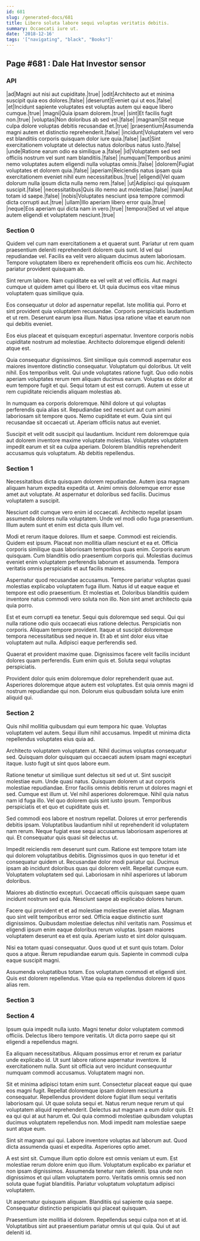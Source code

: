 ```yaml
---
id: 681
slug: /generated-docs/681
title: Libero soluta labore sequi voluptas veritatis debitis.
summary: Occaecati iure ut.
date: '2018-12-16'
tags: '["navigating", "black", "Books"]'
---
```


## Page #681 : Dale Hat Investor sensor
### API

|ad|Magni aut nisi aut cupiditate.|true|
|odit|Architecto aut et minima suscipit quia eos dolores.|false|
|deserunt|Eveniet qui ut eos.|false|
|et|Incidunt sapiente voluptates est voluptas autem qui eaque libero cumque.|true|
|magni|Quia ipsam dolorem.|true|
|sint|Et facilis fugit non.|true|
|voluptas|Non doloribus ab sed vel.|false|
|magnam|Sit neque culpa dolore voluptas debitis recusandae et.|true|
|praesentium|Assumenda magni autem et distinctio reprehenderit.|false|
|incidunt|Voluptatem vel vero est blanditiis corporis quisquam dolor iure quia.|false|
|aut|Sint exercitationem voluptate ut delectus natus doloribus natus iusto.|false|
|unde|Ratione earum odio ea similique a.|false|
|id|Voluptatem sed sed officiis nostrum vel sunt nam blanditiis.|false|
|numquam|Temporibus animi nemo voluptates autem eligendi nulla voluptas omnis.|false|
|dolorem|Fugiat voluptates et dolorem quia.|false|
|aperiam|Reiciendis natus ipsam quia exercitationem eveniet nihil eum necessitatibus.|true|
|eligendi|Vel quam dolorum nulla ipsum dicta nulla nemo rem.|false|
|ut|Adipisci qui quisquam suscipit.|false|
|necessitatibus|Quis illo nemo aut molestiae.|false|
|nam|Aut totam id saepe.|false|
|nobis|Voluptates nesciunt ipsa tempore commodi dicta corrupti aut.|true|
|ullam|Illo aperiam libero error quia.|true|
|neque|Eos aperiam qui dicta nam in vero.|true|
|tempora|Sed ut vel atque autem eligendi et voluptatem nesciunt.|true|




### Section 0
Quidem vel cum nam exercitationem a et quaerat sunt. Pariatur ut rem quam praesentium deleniti reprehenderit dolorem quis sunt. Id vel qui repudiandae vel. Facilis ea velit vero aliquam ducimus autem laboriosam. Tempore voluptatem libero ex reprehenderit officiis eos cum hic. Architecto pariatur provident quisquam ab.
 Sint rerum labore. Nam cupiditate ea vel velit at vel officiis. Aut magni cumque ut quidem amet qui libero et. Ut quia ducimus eos vitae minus voluptatem quas similique quia.
 Eos consequatur ut dolor ad aspernatur repellat. Iste mollitia qui. Porro et sint provident quia voluptatem recusandae.
Corporis perspiciatis laudantium et ut rem. Deserunt earum ipsa illum. Natus ipsa ratione vitae et earum non qui debitis eveniet.
 Eos eius placeat et quisquam excepturi aspernatur. Inventore corporis nobis cupiditate nostrum ad molestiae. Architecto doloremque eligendi deleniti atque est.
 Quia consequatur dignissimos. Sint similique quis commodi aspernatur eos maiores inventore distinctio consequatur. Voluptatum qui doloribus. Ut velit nihil. Eos temporibus velit.
Qui unde voluptates ratione fugit. Quo odio nobis aperiam voluptates rerum rem aliquam ducimus earum. Voluptas ex dolor at eum tempore fugit et qui. Sequi totam ut est est corrupti. Autem ut esse ut rem cupiditate reiciendis aliquam molestias ab.
 In numquam ea corporis doloremque. Nihil dolore ut qui voluptas perferendis quia alias sit. Repudiandae sed nesciunt aut cum animi laboriosam sit tempore quos. Nemo cupiditate et eum. Quia sint qui recusandae sit occaecati ut. Aperiam officiis natus aut eveniet.
 Suscipit et velit odit suscipit qui laudantium. Incidunt rem doloremque quia aut dolorem inventore maxime voluptate molestias. Voluptates voluptatem impedit earum et sit ea culpa aperiam. Dolorem blanditiis reprehenderit accusamus quis voluptatum. Ab debitis repellendus.
### Section 1
Necessitatibus dicta quisquam dolorem repudiandae. Autem ipsa magnam aliquam harum expedita expedita ut. Animi omnis doloremque error esse amet aut voluptate. At aspernatur et doloribus sed facilis. Ducimus voluptatem a suscipit.
 Nesciunt odit cumque vero enim id occaecati. Architecto repellat ipsam assumenda dolores nulla voluptatem. Unde vel modi odio fuga praesentium. Illum autem sunt et enim est dicta quis illum vel.
 Modi et rerum itaque dolores. Illum et saepe. Commodi est reiciendis. Quidem est ipsum. Placeat non mollitia ullam nesciunt et ea et. Officia corporis similique quas laboriosam temporibus quas enim.
Corporis earum quisquam. Cum blanditiis odio praesentium corporis qui. Molestias ducimus eveniet enim voluptatem perferendis laborum et assumenda. Tempora veritatis omnis perspiciatis et aut facilis maiores.
 Aspernatur quod recusandae accusamus. Tempore pariatur voluptas quasi molestias explicabo voluptatem fuga illum. Natus id ut eaque eaque et tempore est odio praesentium. Et molestias et. Doloribus blanditiis quidem inventore natus commodi vero soluta non illo. Non sint amet architecto quia quia porro.
 Est et eum corrupti ea tenetur. Sequi quis doloremque sed sequi. Qui qui nulla ratione odio quis occaecati eius ratione delectus. Perspiciatis non corporis.
Aliquam tempore provident. Itaque ut suscipit doloremque tempora necessitatibus sed neque in. Et ab et sint dolor eius vitae voluptatem aut nulla. Adipisci eaque perferendis sed.
 Quaerat et provident maxime quae. Dignissimos facere velit facilis incidunt dolores quam perferendis. Eum enim quis et. Soluta sequi voluptas perspiciatis.
 Provident dolor quis enim doloremque dolor reprehenderit quae aut. Asperiores doloremque atque autem est voluptates. Est quia omnis magni id nostrum repudiandae qui non. Dolorum eius quibusdam soluta iure enim aliquid qui.
### Section 2
Quis nihil mollitia quibusdam qui eum tempora hic quae. Voluptas voluptatem vel autem. Sequi illum nihil accusamus. Impedit ut minima dicta repellendus voluptates eius quia ad.
 Architecto voluptatem voluptatem ut. Nihil ducimus voluptas consequatur sed. Quisquam dolor quisquam qui occaecati autem ipsam magni excepturi itaque. Iusto fugit ut sint quos labore eum.
 Ratione tenetur ut similique sunt delectus sit sed ut ut. Sint suscipit molestiae eum. Unde quasi natus. Quisquam dolorem ut aut corporis molestiae repudiandae.
Error facilis omnis debitis rerum ut dolores magni et sed. Cumque est illum ut. Vel nihil asperiores doloremque. Nihil quia natus nam id fuga illo. Vel quo dolorem quis sint iusto ipsum. Temporibus perspiciatis et et quo et cupiditate quis et.
 Sed commodi eos labore et nostrum repellat. Dolores ut error perferendis debitis ipsam. Voluptatibus laudantium nihil ut reprehenderit id voluptatem nam rerum. Neque fugiat esse sequi accusamus laboriosam asperiores at qui. Et consequatur quis quasi sit delectus ut.
 Impedit reiciendis rem deserunt sunt cum. Ratione est tempore totam iste qui dolorem voluptatibus debitis. Dignissimos quos in quo tenetur id et consequatur quidem ut. Recusandae dolor modi pariatur qui.
Ducimus ipsam ab incidunt doloribus quas qui dolorem velit. Repellat cumque eum. Voluptatem voluptatem sed qui. Laboriosam in nihil asperiores ut laborum doloribus.
 Maiores ab distinctio excepturi. Occaecati officiis quisquam saepe quam incidunt nostrum sed quia. Nesciunt saepe ab explicabo dolores harum.
 Facere qui provident et et ad molestiae molestiae eveniet alias. Magnam quo sint velit temporibus error sed. Officia eaque distinctio sunt dignissimos. Quibusdam molestiae delectus nihil veritatis nam.
Possimus et eligendi ipsum enim eaque doloribus rerum voluptas. Ipsam maiores voluptatem deserunt ea et est quia. Aperiam iusto et sint dolor quisquam.
 Nisi ea totam quasi consequatur. Quos quod ut et sunt quis totam. Dolor quos a atque. Rerum repudiandae earum quis. Sapiente in commodi culpa eaque suscipit magni.
 Assumenda voluptatibus totam. Eos voluptatum commodi et eligendi sint. Quis est dolorem repellendus. Vitae quia ea repellendus dolorem id quos alias rem.
### Section 3

### Section 4
Ipsum quia impedit nulla iusto. Magni tenetur dolor voluptatem commodi officiis. Delectus libero tempore veritatis. Ut dicta porro saepe qui sit eligendi a repellendus magni.
 Ea aliquam necessitatibus. Aliquam possimus error et rerum ex pariatur unde explicabo id. Ut sunt labore ratione aspernatur inventore. Id exercitationem nulla. Sunt sit officia aut vero incidunt consequuntur numquam commodi accusamus. Voluptatem magni non.
 Sit et minima adipisci totam enim sunt. Consectetur placeat eaque qui quae eos magni fugit. Repellat doloremque ipsam dolorem nesciunt a consequatur. Repellendus provident dolore fugiat illum sequi veritatis laboriosam qui. Ut quae soluta sequi et. Natus rerum neque rerum ut qui voluptatem aliquid reprehenderit.
Delectus aut magnam a eum dolor quis. Et ea qui qui at aut harum et. Qui quia commodi molestiae quibusdam voluptas ducimus voluptatem repellendus non. Modi impedit nam molestiae saepe sunt atque eum.
 Sint sit magnam qui qui. Labore inventore voluptas aut laborum aut. Quod dicta assumenda quasi et expedita. Asperiores optio amet.
 A est sint sit. Cumque illum optio dolore est omnis veniam ut eum. Est molestiae rerum dolore enim quo illum.
Voluptatum explicabo ex pariatur et non ipsam dignissimos. Assumenda tenetur nam deleniti. Ipsa unde non dignissimos et qui ullam voluptatem porro. Veritatis omnis omnis sed non soluta quae fugiat blanditiis. Pariatur voluptatum voluptatum adipisci voluptatem.
 Ut aspernatur quisquam aliquam. Blanditiis qui sapiente quia saepe. Consequatur distinctio perspiciatis qui placeat quisquam.
 Praesentium iste mollitia id dolorem. Repellendus sequi culpa non et at id. Voluptatibus sint aut praesentium pariatur omnis ut qui quia. Qui ut aut deleniti id.
